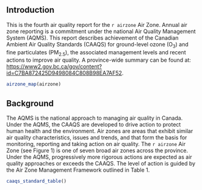 \thispagestyle{firststyle}

## Introduction

This is the fourth air quality report for the `r airzone` Air Zone. Annual air zone reporting is a commitment under the national Air Quality Management System (AQMS). This report describes achievement of the Canadian Ambient Air Quality Standards (CAAQS) for ground-level ozone (O~3~) and fine particulates (PM~2.5~), the associated management levels and recent actions to improve air quality. A province-wide summary can be found at: <https://www2.gov.bc.ca/gov/content?id=C7BA872425D9498084C808B98EA7AF52>.

<!-- Airzone map-->

```r
airzone_map(airzone)
```

## Background

The AQMS is the national approach to managing air quality in Canada. Under the AQMS, the CAAQS are developed to drive action to protect human health and the environment. Air zones are areas that exhibit similar air quality characteristics, issues and trends, and that form the basis for monitoring, reporting and taking action on air quality. The `r airzone` Air Zone (see Figure 1) is one of seven broad air zones across the province. Under the AQMS, progressively more rigorous actions are expected as air quality approaches or exceeds the CAAQS. The level of action is guided by the Air Zone Management Framework outlined in Table 1. 

```r
caaqs_standard_table()
```
